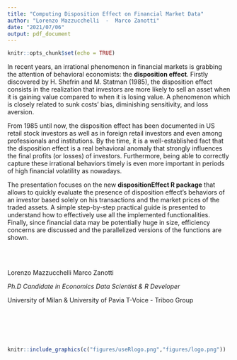 ```yaml
---
title: "Computing Disposition Effect on Financial Market Data"
author: "Lorenzo Mazzucchelli  -  Marco Zanotti"
date: "2021/07/06"
output: pdf_document
---
```


```r
knitr::opts_chunk$set(echo = TRUE)
```

In recent years, an irrational phenomenon in financial markets is 
grabbing the attention of behavioral economists: the **disposition effect**. 
Firstly discovered by H. Shefrin and M. Statman (1985), the disposition 
effect consists in the realization that investors are more likely to sell 
an asset when it is gaining value compared to when it is losing value. 
A phenomenon which is closely related to sunk costs’ bias, diminishing 
sensitivity, and loss aversion.  

From 1985 until now, the disposition effect has been documented in US 
retail stock investors as well as in foreign retail investors and even 
among professionals and institutions. By the time, it is a well-established 
fact that the disposition effect is a real behavioral anomaly that 
strongly influences the final profits (or losses) of investors. 
Furthermore, being able to correctly capture these irrational behaviors 
timely is even more important in periods of high financial volatility 
as nowadays.  

The presentation focuses on the new **dispositionEffect R package** that 
allows to quickly evaluate the presence of disposition effect’s 
behaviors of an investor based solely on his transactions and the market 
prices of the traded assets. A simple step-by-step practical guide 
is presented to understand how to effectively use all the implemented 
functionalities. Finally, since financial data may be potentially huge 
in size, efficiency concerns are discussed and the parallelized versions 
of the functions are shown.  

&nbsp;  
&nbsp;  

Lorenzo Mazzucchelli \hfill Marco Zanotti  

*Ph.D Candidate in Economics \hfill Data Scientist & R Developer*  

University of Milan & University of Pavia \hfill T-Voice - Triboo Group  

&nbsp;  
&nbsp;  
&nbsp;  
&nbsp;  

```r
knitr::include_graphics(c("figures/useRlogo.png","figures/logo.png"))
``` 
